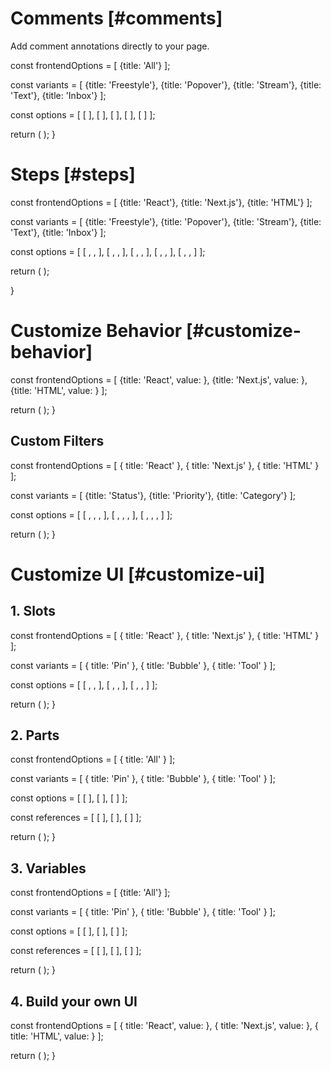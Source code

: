 



# Comments [#comments]

<NextSeo 
  title="Velt Docs - Comments"
  description="Comment annotaion documentation page for the Velt SDK"
/>

<Subheading>Add comment annotations directly to your page.</Subheading>

  const frontendOptions = [
    {title: 'All'}
  ];

  const variants = [
    {title: 'Freestyle'},
    {title: 'Popover'},
    {title: 'Stream'},
    {title: 'Text'},
    {title: 'Inbox'}
  ];

  const options = [
    [ <CommentsDemo demoUrl="comments" /> ],
    [ <CommentsDemo demoUrl="comments-popover" /> ],
    [ <CommentsDemo demoUrl="comments-stream" /> ],
    [ <CommentsDemo demoUrl="comments-text" /> ],
    [ <CommentsDemo demoUrl="comments-inbox" /> ]
  ];

  return (
    <StepTabsVariants
      frontendOptions={frontendOptions}
      variants={variants}
      options={options}
    />
  );
}

<Test />

# Steps [#steps]


  const frontendOptions = [
    {title: 'React'},
    {title: 'Next.js'},
    {title: 'HTML'}
  ];

  const variants = [
    {title: 'Freestyle'},
    {title: 'Popover'},
    {title: 'Stream'},
    {title: 'Text'},
    {title: 'Inbox'}
  ];

  const options = [
    [
      <ReactFreestyleOverview sectionId="steps" />,
      <ReactFreestyleOverview sectionId="steps" />,
      <HTMLFreestyleOverview sectionId="steps" />
    ],
    [
      <ReactPopoverOverview sectionId="steps" />,
      <ReactPopoverOverview sectionId="steps" />,
      <HTMLPopoverOverview sectionId="steps" />
    ],
    [
      <ReactStreamOverview sectionId="steps" />,
      <ReactStreamOverview sectionId="steps" />,
      <HTMLStreamOverview sectionId="steps" />
    ],
    [
      <ReactTextOverview sectionId="steps" />,
      <ReactTextOverview sectionId="steps" />,
      <HTMLTextOverview sectionId="steps" />
    ],
    [
      <ReactInboxOverview sectionId="steps" />,
      <ReactInboxOverview sectionId="steps" />,
      <HTMLInboxOverview sectionId="steps" />
    ]
  ];

  return (
    <StepTabsVariants
      frontendOptions={frontendOptions}
      variants={variants}
      options={options}
    />
  );

}

<CommentOverviewSteps />

# Customize Behavior [#customize-behavior]


  const frontendOptions = [
    {title: 'React', value: <ReactAllCustom sectionId="customize-behavior" />},
    {title: 'Next.js', value: <ReactAllCustom sectionId="customize-behavior" />},
    {title: 'HTML', value: <HTMLAllCustom sectionId="customize-behavior" />}
  ];

  return (
    <StepTabs
      frontendOptions={frontendOptions}
    />
  );
}

<CommentCustomizeSteps />

## Custom Filters

  const frontendOptions = [
    { title: 'React' },
    { title: 'Next.js' },
    { title: 'HTML' }
  ];

  const variants = [
    {title: 'Status'},
    {title: 'Priority'},
    {title: 'Category'}
  ];

  const options = [
    [
      <ReactCustomStatus sectionId="customize-ui" />,
      <ReactCustomStatus sectionId="customize-ui" />,
      <HTMLCustomStatus sectionId="customize-ui" />,
    ],
    [
      <ReactCustomPriority sectionId="customize-ui" />,
      <ReactCustomPriority sectionId="customize-ui" />,
      <HTMLCustomPriority sectionId="customize-ui" />,
    ],
    [
      <ReactCustomCategory sectionId="customize-ui" />,
      <ReactCustomCategory sectionId="customize-ui" />,
      <HTMLCustomCategory sectionId="customize-ui" />,
    ]
  ];

  return (
    <StepTabsVariants
      frontendOptions={frontendOptions}
      variants={variants}
      options={options}
    />
  );
}

<CustomFilterSteps />

# Customize UI [#customize-ui]

## 1. Slots

  const frontendOptions = [
    { title: 'React' },
    { title: 'Next.js' },
    { title: 'HTML' }
  ];

  const variants = [
    { title: 'Pin' },
    { title: 'Bubble' },
    { title: 'Tool' }
  ];

  const options = [
    [
      <ReactPin sectionId="customize-ui" />,
      <ReactPin sectionId="customize-ui" />,
      <HTMLPin sectionId="customize-ui" />
    ],
    [
      <ReactBubble sectionId="customize-ui" />,
      <ReactBubble sectionId="customize-ui" />,
      <HTMLBubble sectionId="customize-ui" />
    ],
    [
      <ReactTool sectionId="customize-ui" />,
      <ReactTool sectionId="customize-ui" />,
      <HTMLTool sectionId="customize-ui" />
    ]
  ];

  return (
    <StepTabsVariants
      frontendOptions={frontendOptions}
      variants={variants}
      options={options}
    />
  );
}

<CommentSlotSteps />

## 2. Parts

  const frontendOptions = [
    { title: 'All' }
  ];

  const variants = [
    { title: 'Pin' },
    { title: 'Bubble' },
    { title: 'Tool' }
  ];

  const options = [
    [
      <PinPart sectionId="customize-ui" />
    ],
    [
      <BubblePart sectionId="customize-ui" />
    ],
    [
      <ToolPart sectionId="customize-ui" />
    ]
  ];

  const references = [
    [
      <PinPartsRef />
    ],
    [
      <BubblePartsRef />
    ],
    [
      <ToolPartsRef />
    ]
  ];

  return (
    <StepTabsVariants 
      frontendOptions={frontendOptions}
      variants={variants}
      options={options}
      references={references}
    />
  );
}

<CommentPartSteps />

## 3. Variables

  const frontendOptions = [
    {title: 'All'}
  ];

  const variants = [
    { title: 'Pin' },
    { title: 'Bubble' },
    { title: 'Tool' }
  ];

  const options = [
    [
      <PinVariables sectionId="customize-ui" />
    ],
    [
      <BubbleVariables sectionId="customize-ui" />
    ],
    [
      <ToolVariables sectionId="customize-ui" />
    ]
  ];

  const references = [
    [
      <PinVariablesRef />
    ],
    [
      <BubbleVariablesRef />
    ],
    [
      <ToolVariablesRef />
    ]
  ];

  return (
    <StepTabsVariants
      frontendOptions={frontendOptions}
      variants={variants}
      options={options}
      references={references}
    />
  );
}

<CommentVariableSteps />

## 4. Build your own UI

  const frontendOptions = [
    { title: 'React', value: <ReactGetComments sectionId="customize-ui" /> },
    { title: 'Next.js', value: <ReactGetComments sectionId="customize-ui" /> },
    { title: 'HTML', value: <HTMLGetComments sectionId="customize-ui" /> }
  ];

  return (
    <StepTabs
      frontendOptions={frontendOptions}
    />
  );
}

<CommentCustomUISteps />
